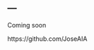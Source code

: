 ---
---

<link rel="stylesheet" href="styles.css" type="text/css">

Coming soon 

https://github.com/JoseAIA
      
    